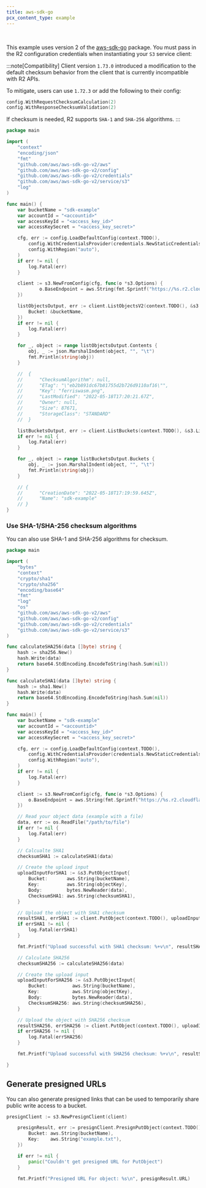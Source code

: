 ```yaml
---
title: aws-sdk-go
pcx_content_type: example
---
```



<Render file="keys" />
<br />

This example uses version 2 of the [aws-sdk-go](https://github.com/aws/aws-sdk-go-v2) package. You must pass in the R2 configuration credentials when instantiating your `S3` service client:

:::note[Compatibility]
Client version `1.73.0` introduced a modification to the default checksum behavior from the client that is currently incompatible with R2 APIs.

To mitigate, users can use `1.72.3` or add the following to their config:

```go
config.WithRequestChecksumCalculation(2)
config.WithResponseChecksumValidation(2)
```

If checksum is needed, R2 supports `SHA-1` and `SHA-256` algorithms.
:::

```go
package main

import (
	"context"
	"encoding/json"
	"fmt"
	"github.com/aws/aws-sdk-go-v2/aws"
	"github.com/aws/aws-sdk-go-v2/config"
	"github.com/aws/aws-sdk-go-v2/credentials"
	"github.com/aws/aws-sdk-go-v2/service/s3"
	"log"
)

func main() {
	var bucketName = "sdk-example"
	var accountId = "<accountid>"
	var accessKeyId = "<access_key_id>"
	var accessKeySecret = "<access_key_secret>"

	cfg, err := config.LoadDefaultConfig(context.TODO(),
		config.WithCredentialsProvider(credentials.NewStaticCredentialsProvider(accessKeyId, accessKeySecret, "")),
		config.WithRegion("auto"),
	)
	if err != nil {
		log.Fatal(err)
	}

	client := s3.NewFromConfig(cfg, func(o *s3.Options) {
			o.BaseEndpoint = aws.String(fmt.Sprintf("https://%s.r2.cloudflarestorage.com", accountId))
	})

	listObjectsOutput, err := client.ListObjectsV2(context.TODO(), &s3.ListObjectsV2Input{
		Bucket: &bucketName,
	})
	if err != nil {
		log.Fatal(err)
	}

	for _, object := range listObjectsOutput.Contents {
		obj, _ := json.MarshalIndent(object, "", "\t")
		fmt.Println(string(obj))
	}

	//  {
	//  	"ChecksumAlgorithm": null,
	//  	"ETag": "\"eb2b891dc67b81755d2b726d9110af16\"",
	//  	"Key": "ferriswasm.png",
	//  	"LastModified": "2022-05-18T17:20:21.67Z",
	//  	"Owner": null,
	//  	"Size": 87671,
	//  	"StorageClass": "STANDARD"
	//  }

	listBucketsOutput, err := client.ListBuckets(context.TODO(), &s3.ListBucketsInput{})
	if err != nil {
		log.Fatal(err)
	}

	for _, object := range listBucketsOutput.Buckets {
		obj, _ := json.MarshalIndent(object, "", "\t")
		fmt.Println(string(obj))
	}

	// {
	// 		"CreationDate": "2022-05-18T17:19:59.645Z",
	// 		"Name": "sdk-example"
	// }
}
```

### Use SHA-1/SHA-256 checksum algorithms

You can also use SHA-1 and SHA-256 algorithms for checksum.

```go
package main

import (
	"bytes"
	"context"
	"crypto/sha1"
	"crypto/sha256"
	"encoding/base64"
	"fmt"
	"log"
	"os"
	"github.com/aws/aws-sdk-go-v2/aws"
	"github.com/aws/aws-sdk-go-v2/config"
	"github.com/aws/aws-sdk-go-v2/credentials"
	"github.com/aws/aws-sdk-go-v2/service/s3"
)

func calculateSHA256(data []byte) string {
	hash := sha256.New()
	hash.Write(data)
	return base64.StdEncoding.EncodeToString(hash.Sum(nil))
}

func calculateSHA1(data []byte) string {
	hash := sha1.New()
	hash.Write(data)
	return base64.StdEncoding.EncodeToString(hash.Sum(nil))
}

func main() {
	var bucketName = "sdk-example"
	var accountId = "<accountid>"
	var accessKeyId = "<access_key_id>"
	var accessKeySecret = "<access_key_secret>"

	cfg, err := config.LoadDefaultConfig(context.TODO(),
		config.WithCredentialsProvider(credentials.NewStaticCredentialsProvider(accessKeyId, accessKeySecret, "")),
		config.WithRegion("auto"),
	)
	if err != nil {
		log.Fatal(err)
	}

	client := s3.NewFromConfig(cfg, func(o *s3.Options) {
		o.BaseEndpoint = aws.String(fmt.Sprintf("https://%s.r2.cloudflarestorage.com", accountId))
	})

	// Read your object data (example with a file)
	data, err := os.ReadFile("/path/to/file")
	if err != nil {
		log.Fatal(err)
	}

	// Calcualte SHA1
	checksumSHA1 := calculateSHA1(data)

	// Create the upload input
	uploadInputForSHA1 := &s3.PutObjectInput{
		Bucket:       aws.String(bucketName),
		Key:          aws.String(objectKey),
		Body:         bytes.NewReader(data),
		ChecksumSHA1: aws.String(checksumSHA1),
	}

	// Upload the object with SHA1 checksum
	resultSHA1, errSHA1 := client.PutObject(context.TODO(), uploadInputForSHA1)
	if errSHA1 != nil {
		log.Fatal(errSHA1)
	}

	fmt.Printf("Upload successful with SHA1 checksum: %+v\n", resultSHA1)

	// Calculate SHA256
	checksumSHA256 := calculateSHA256(data)

	// Create the upload input
	uploadInputForSHA256 := &s3.PutObjectInput{
		Bucket:         aws.String(bucketName),
		Key:            aws.String(objectKey),
		Body:           bytes.NewReader(data),
		ChecksumSHA256: aws.String(checksumSHA256),
	}

	// Upload the object with SHA256 checksum
	resultSHA256, errSHA256 := client.PutObject(context.TODO(), uploadInputForSHA256)
	if errSHA256 != nil {
		log.Fatal(errSHA256)
	}

	fmt.Printf("Upload successful with SHA256 checksum: %+v\n", resultSHA256)

}

```

## Generate presigned URLs

You can also generate presigned links that can be used to temporarily share public write access to a bucket.

```go
presignClient := s3.NewPresignClient(client)

	presignResult, err := presignClient.PresignPutObject(context.TODO(), &s3.PutObjectInput{
		Bucket: aws.String(bucketName),
		Key:    aws.String("example.txt"),
	})

	if err != nil {
		panic("Couldn't get presigned URL for PutObject")
	}

	fmt.Printf("Presigned URL For object: %s\n", presignResult.URL)
```
